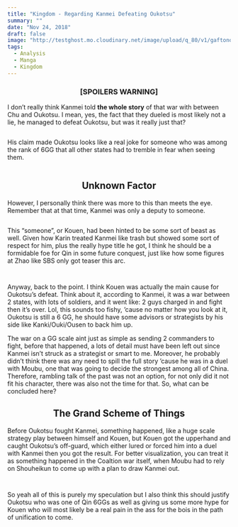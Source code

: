 ```yaml
---
title: "Kingdom - Regarding Kanmei Defeating Oukotsu"
summary: ""
date: "Nov 24, 2018"
draft: false
image: "http://testghost.mo.cloudinary.net/image/upload/q_80/v1/gaftonosh/2021/10/GOgibl0.webp"
tags:
  - Analysis
  - Manga
  - Kingdom
---
```


<div className="richtext pb-8">
  <center>
    <h3>
      <b>[SPOILERS WARNING]</b>
    </h3>
  </center>
  <p>
    I don’t really think Kanmei told <strong>the whole story</strong> of that
    war with between Chu and Oukotsu. I mean, yes, the fact that they dueled is
    most likely not a lie, he managed to defeat Oukotsu, but was it really just
    that?
  </p>
  <figure className="kg-card kg-image-card">
    <img
      className="kg-image hoverZoomLink"
      src="http://testghost.mo.cloudinary.net/image/upload/q_80/v1/gaftonosh/2021/10/image-1.webp"
      alt=""
      height={678}
      loading="lazy"
      width={596}
    />
  </figure>
  <p>
    His claim made Oukotsu looks like a real joke for someone who was among the
    rank of 6GG that all other states had to tremble in fear when seeing them.
  </p>
  <figure className="kg-card kg-image-card kg-width-wide">
    <img
      className="kg-image hoverZoomLink"
      src="http://testghost.mo.cloudinary.net/image/upload/q_80/v1/gaftonosh/2021/10/kingdom_v10_c106_178-179.webp"
      alt=""
      height={725}
      loading="lazy"
      width={1014}
    />
  </figure>
  <center>
    <h2>
      <b>Unknown Factor</b>
    </h2>
  </center>
  <p>
    However, I personally think there was more to this than meets the eye.
    Remember that at that time, Kanmei was only a deputy to someone.
  </p>
  <figure className="kg-card kg-image-card">
    <img
      className="kg-image hoverZoomLink"
      src="http://testghost.mo.cloudinary.net/image/upload/q_80/v1/gaftonosh/2021/10/GOgibl0.webp"
      alt=""
      height={381}
      loading="lazy"
      width={601}
    />
  </figure>
  <p>
    This “someone”, or Kouen, had been hinted to be some sort of beast as well.
    Given how Karin treated Kanmei like trash but showed some sort of respect
    for him, plus the really hype title he got, I think he should be a
    formidable foe for Qin in some future conquest, just like how some figures
    at Zhao like SBS only got teaser this arc.
  </p>
  <figure className="kg-card kg-image-card">
    <img
      className="kg-image hoverZoomLink"
      src="http://testghost.mo.cloudinary.net/image/upload/q_80/v1/gaftonosh/2021/10/image-4.webp"
      alt=""
      height={410}
      loading="lazy"
      width={433}
    />
  </figure>
  <figure className="kg-card kg-image-card">
    <img
      className="kg-image hoverZoomLink"
      src="http://testghost.mo.cloudinary.net/image/upload/q_80/v1/gaftonosh/2021/10/image-3.webp"
      alt=""
      height={287}
      loading="lazy"
      width={664}
    />
  </figure>
  <p>
    Anyway, back to the point. I think Kouen was actually the main cause for
    Oukotsu’s defeat. Think about it, according to Kanmei, it was a war between
    2 states, with lots of soldiers, and it went like: 2 guys charged in and
    fight then it’s over. Lol, this sounds too fishy, ’cause no matter how you
    look at it, Oukotsu is still a 6 GG, he should have some advisors or
    strategists by his side like Kanki/Ouki/Ousen to back him up.
  </p>
  <p>
    The war on a GG scale aint just as simple as sending 2 commanders to fight,
    before that happened, a lots of detail must have been left out since Kanmei
    isn’t struck as a strategist or smart to me. Moreover, he probably didn’t
    think there was any need to spill the full story ’cause he was in a duel
    with Moubu, one that was going to decide the strongest among all of China.
    Therefore, rambling talk of the past was not an option, for not only did it
    not fit his character, there was also not the time for that. So, what can be
    concluded here?
  </p>
  <center>
    <h2>
      <b>The Grand Scheme of Things</b>
    </h2>
  </center>
  <p>
    Before Oukotsu fought Kanmei, something happened, like a huge scale strategy
    play between himself and Kouen, but Kouen got the upperhand and caught
    Oukotsu’s off-guard, which either lured or forced him into a duel with
    Kanmei then you got the result. For better visualization, you can treat it
    as something happened in the Coaltion war itself, when Moubu had to rely on
    Shouheikun to come up with a plan to draw Kanmei out.
  </p>
  <figure className="kg-card kg-image-card">
    <img
      className="kg-image hoverZoomLink"
      src="http://testghost.mo.cloudinary.net/image/upload/q_80/v1/gaftonosh/2021/10/image-5-1.webp"
      alt=""
      height={398}
      loading="lazy"
      width={556}
    />
  </figure>
  <figure className="kg-card kg-image-card">
    <img
      className="kg-image hoverZoomLink"
      src="http://testghost.mo.cloudinary.net/image/upload/q_80/v1/gaftonosh/2021/10/image-6-1.webp"
      alt=""
      height={955}
      loading="lazy"
      width={602}
    />
  </figure>
  <p>
    So yeah all of this is purely my speculation but I also think this should
    justify Oukotsu who was one of Qin 6GGs as well as giving us some more hype
    for Kouen who will most likely be a real pain in the ass for the bois in the
    path of unification to come.
  </p>
</div>
